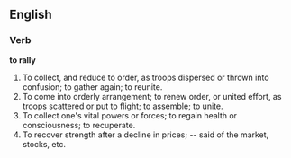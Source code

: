 ==English==

===Verb===

'''to rally'''

#To collect, and reduce to order, as troops dispersed or thrown into confusion; to gather again; to reunite.
#To come into orderly arrangement; to renew order, or united effort, as troops scattered or put to flight; to assemble; to unite.
#To collect one's vital powers or forces; to regain health or consciousness; to recuperate.
#To recover strength after a decline in prices; -- said of the market, stocks, etc.